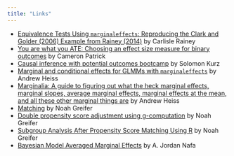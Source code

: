 ```yaml
---
title: "Links" 
---
```


- [Equivalence Tests Using `marginaleffects`: Reproducing the Clark and Golder (2006) Example from Rainey (2014)](https://www.carlislerainey.com/blog/2023-08-18-equivalence-tests/) by Carlisle Rainey
- [You are what you ATE: Choosing an effect size measure for binary outcomes](https://cameronpatrick.com/post/2023/07/logit-rd-rr/?twt) by Cameron Patrick
- [Causal inference with potential outcomes bootcamp](https://solomonkurz.netlify.app/blog/2023-04-16-causal-inference-with-potential-outcomes-bootcamp/) by Solomon Kurz
- [Marginal and conditional effects for GLMMs with `marginaleffects`](https://www.andrewheiss.com/blog/2022/11/29/conditional-marginal-marginaleffects/) by Andrew Heiss
- [Marginalia: A guide to figuring out what the heck marginal effects, marginal slopes, average marginal effects, marginal effects at the mean, and all these other marginal things are](https://www.andrewheiss.com/blog/2022/05/20/marginalia/) by Andrew Heiss
- [Matching](https://cran.r-project.org/web/packages/MatchIt/vignettes/estimating-effects.html) by Noah Greifer
- [Double propensity score adjustment using g-computation](https://stats.stackexchange.com/questions/580118/adjusting-the-model-by-propensity-scores-after-propensity-score-matching/580174#580174) by Noah Greifer
- [Subgroup Analysis After Propensity Score Matching Using R](https://ngreifer.github.io/blog/subgroup-analysis-psm/) by Noah Greifer
- [Bayesian Model Averaged Marginal Effects](https://www.ajordannafa.com/blog/2022/being-less-wrong/) by A. Jordan Nafa
